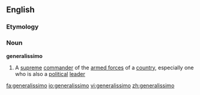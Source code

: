 ==English==
===Etymology===
{{It.}}
===Noun===
{{wikipedia}}
'''generalissimo'''
#A [[supreme]] [[commander]] of the [[armed forces]] of a [[country]], especially one who is also a [[political]] [[leader]]

[[fa:generalissimo]]
[[io:generalissimo]]
[[vi:generalissimo]]
[[zh:generalissimo]]